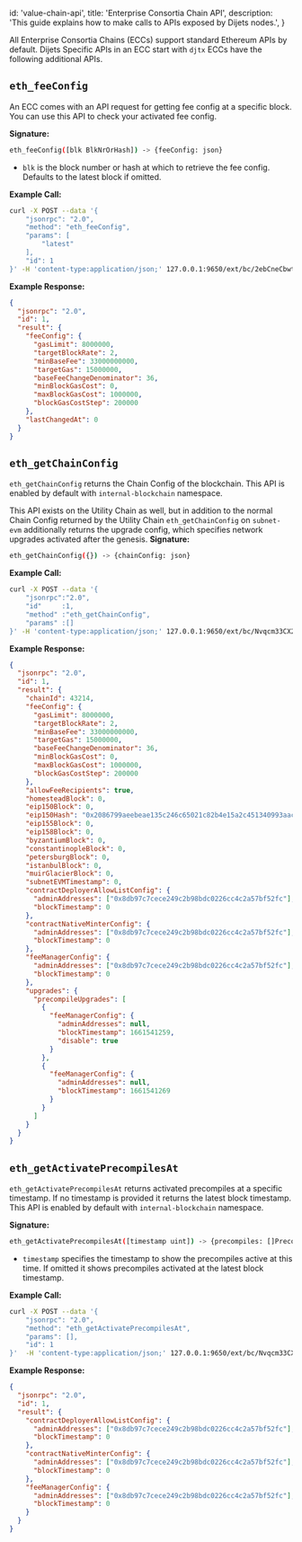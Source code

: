 
  id: 'value-chain-api',
  title: 'Enterprise Consortia Chain API',
  description: 'This guide explains how to make calls to APIs exposed by Dijets nodes.',
}

All Enterprise Consortia Chains (ECCs) support standard Ethereum APIs by default. Dijets Specific APIs in an ECC start with
`djtx` ECCs have the following additional APIs.

## `eth_feeConfig`

An ECC comes with an API request for getting fee config at a specific block. You can use this
API to check your activated fee config.

**Signature:**

```sh
eth_feeConfig([blk BlkNrOrHash]) -> {feeConfig: json}
```

- `blk` is the block number or hash at which to retrieve the fee config. Defaults to the latest
  block if omitted.

**Example Call:**

```sh
curl -X POST --data '{
    "jsonrpc": "2.0",
    "method": "eth_feeConfig",
    "params": [
        "latest"
    ],
    "id": 1
}' -H 'content-type:application/json;' 127.0.0.1:9650/ext/bc/2ebCneCbwthjQ1rYT41nhd7M76Hc6YmosMAQrTFhBq8qeqh6tt/rpc
```

**Example Response:**

```json
{
  "jsonrpc": "2.0",
  "id": 1,
  "result": {
    "feeConfig": {
      "gasLimit": 8000000,
      "targetBlockRate": 2,
      "minBaseFee": 33000000000,
      "targetGas": 15000000,
      "baseFeeChangeDenominator": 36,
      "minBlockGasCost": 0,
      "maxBlockGasCost": 1000000,
      "blockGasCostStep": 200000
    },
    "lastChangedAt": 0
  }
}
```

## `eth_getChainConfig`

`eth_getChainConfig` returns the Chain Config of the blockchain. This API is enabled by default with
`internal-blockchain` namespace.

This API exists on the Utility Chain as well, but in addition to the normal Chain Config returned by the
Utility Chain `eth_getChainConfig` on `subnet-evm` additionally returns the upgrade config, which specifies
network upgrades activated after the genesis. **Signature:**

```sh
eth_getChainConfig({}) -> {chainConfig: json}
```

**Example Call:**

```sh
curl -X POST --data '{
    "jsonrpc":"2.0",
    "id"     :1,
    "method" :"eth_getChainConfig",
    "params" :[]
}' -H 'content-type:application/json;' 127.0.0.1:9650/ext/bc/Nvqcm33CX2XABS62iZsAcVUkavfnzp1Sc5k413wn5Nrf7Qjt7/rpc
```

**Example Response:**

```json
{
  "jsonrpc": "2.0",
  "id": 1,
  "result": {
    "chainId": 43214,
    "feeConfig": {
      "gasLimit": 8000000,
      "targetBlockRate": 2,
      "minBaseFee": 33000000000,
      "targetGas": 15000000,
      "baseFeeChangeDenominator": 36,
      "minBlockGasCost": 0,
      "maxBlockGasCost": 1000000,
      "blockGasCostStep": 200000
    },
    "allowFeeRecipients": true,
    "homesteadBlock": 0,
    "eip150Block": 0,
    "eip150Hash": "0x2086799aeebeae135c246c65021c82b4e15a2c451340993aacfd2751886514f0",
    "eip155Block": 0,
    "eip158Block": 0,
    "byzantiumBlock": 0,
    "constantinopleBlock": 0,
    "petersburgBlock": 0,
    "istanbulBlock": 0,
    "muirGlacierBlock": 0,
    "subnetEVMTimestamp": 0,
    "contractDeployerAllowListConfig": {
      "adminAddresses": ["0x8db97c7cece249c2b98bdc0226cc4c2a57bf52fc"],
      "blockTimestamp": 0
    },
    "contractNativeMinterConfig": {
      "adminAddresses": ["0x8db97c7cece249c2b98bdc0226cc4c2a57bf52fc"],
      "blockTimestamp": 0
    },
    "feeManagerConfig": {
      "adminAddresses": ["0x8db97c7cece249c2b98bdc0226cc4c2a57bf52fc"],
      "blockTimestamp": 0
    },
    "upgrades": {
      "precompileUpgrades": [
        {
          "feeManagerConfig": {
            "adminAddresses": null,
            "blockTimestamp": 1661541259,
            "disable": true
          }
        },
        {
          "feeManagerConfig": {
            "adminAddresses": null,
            "blockTimestamp": 1661541269
          }
        }
      ]
    }
  }
}
```

## `eth_getActivatePrecompilesAt`

`eth_getActivatePrecompilesAt` returns activated precompiles at a specific timestamp. If no
timestamp is provided it returns the latest block timestamp. This API is enabled by default with
`internal-blockchain` namespace.

**Signature:**

```sh
eth_getActivatePrecompilesAt([timestamp uint]) -> {precompiles: []Precompile}
```

- `timestamp` specifies the timestamp to show the precompiles active at this time. If omitted it
  shows precompiles activated at the latest block timestamp.

**Example Call:**

```sh
curl -X POST --data '{
    "jsonrpc": "2.0",
    "method": "eth_getActivatePrecompilesAt",
    "params": [],
    "id": 1
}'  -H 'content-type:application/json;' 127.0.0.1:9650/ext/bc/Nvqcm33CX2XABS62iZsAcVUkavfnzp1Sc5k413wn5Nrf7Qjt7/rpc
```

**Example Response:**

```json
{
  "jsonrpc": "2.0",
  "id": 1,
  "result": {
    "contractDeployerAllowListConfig": {
      "adminAddresses": ["0x8db97c7cece249c2b98bdc0226cc4c2a57bf52fc"],
      "blockTimestamp": 0
    },
    "contractNativeMinterConfig": {
      "adminAddresses": ["0x8db97c7cece249c2b98bdc0226cc4c2a57bf52fc"],
      "blockTimestamp": 0
    },
    "feeManagerConfig": {
      "adminAddresses": ["0x8db97c7cece249c2b98bdc0226cc4c2a57bf52fc"],
      "blockTimestamp": 0
    }
  }
}
```

